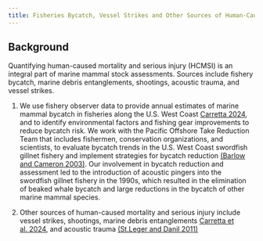 ```yaml
---
title: Fisheries Bycatch, Vessel Strikes and Other Sources of Human-Caused Mortality
---
```


## Background

Quantifying human-caused mortality and serious injury (HCMSI) is an integral part of marine mammal stock assessments. Sources include fishery bycatch, marine debris entanglements, shootings, acoustic trauma, and vessel strikes.

1.  We use fishery observer data to provide annual estimates of marine mammal bycatch in fisheries along the U.S. West Coast [Carretta 2024](https://repository.library.noaa.gov/view/noaa/61363), and to identify environmental factors and fishing gear improvements to reduce bycatch risk. We work with the Pacific Offshore Take Reduction Team that includes fishermen, conservation organizations, and scientists, to evaluate bycatch trends in the U.S. West Coast swordfish gillnet fishery and implement strategies for bycatch reduction [(Barlow and Cameron 2003)](https://onlinelibrary.wiley.com/doi/abs/10.1111/j.1748-7692.2003.tb01108.x). Our involvement in bycatch reduction and assessment led to the introduction of acoustic pingers into the swordfish gillnet fishery in the 1990s, which resulted in the elimination of beaked whale bycatch and large reductions in the bycatch of other marine mammal species.

2.  Other sources of human-caused mortality and serious injury include vessel strikes, shootings, marine debris entanglements [Carretta et al. 2024](https://repository.library.noaa.gov/view/noaa/66175), and acoustic trauma [(St.Leger and Danil 2011)](https://www.ingentaconnect.com/content/mts/mtsj/2011/00000045/00000006/art00012)
